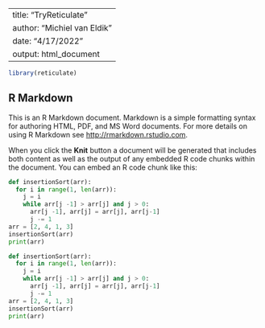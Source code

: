 ----
title: "TryReticulate"
author: "Michiel van Eldik"
date: "4/17/2022"
output: html_document
---

```r
library(reticulate)
```

## R Markdown

This is an R Markdown document. Markdown is a simple formatting syntax for authoring HTML, PDF, and MS Word documents. For more details on using R Markdown see <http://rmarkdown.rstudio.com>.

When you click the **Knit** button a document will be generated that includes both content as well as the output of any embedded R code chunks within the document. You can embed an R code chunk like this:

```python

def insertionSort(arr):
  for i in range(1, len(arr)):
    j = i
    while arr[j -1] > arr[j] and j > 0:
      arr[j -1], arr[j] = arr[j], arr[j-1]
      j -= 1
arr = [2, 4, 1, 3]
insertionSort(arr)
print(arr)

```


```python

def insertionSort(arr):
  for i in range(1, len(arr)):
    j = i
    while arr[j -1] > arr[j] and j > 0:
      arr[j -1], arr[j] = arr[j], arr[j-1]
      j -= 1
arr = [2, 4, 1, 3]
insertionSort(arr)
print(arr)

```




